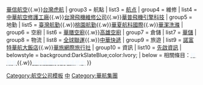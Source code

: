 {{Navbox
| name = 華航集團
| state = 
| titlestyle = background:RosyBrown;color:white;
| title = [[華航集團|<span style="color:#F0F8FF;">華航集團</span>]]
| image = [[File:華航篆書.png|180px]]
| bodystyle =
| groupstyle = background:Lavender;color:DimGray;
| group1 = 總部
| list1 = [[華航園區]]
| group2 = 航空
| list2 = [[中華航空]]{{.w}}[[華信航空]]{{.w}}[[台灣虎航]]
| group3 = 航點
| list3 = [[中華航空航点|航点]]
| group4 = 維修
| list4  = [[中華航空|中華航空修護工廠]]{{.w}}[[台灣飛機維修公司]]{{.w}}[[華普飛機引擎科技]]
| group5 = 地勤
| list5  = [[臺灣航勤]]{{.w}}[[桃園航勤]]{{.w}}[[華夏航科國際]]{{.w}}[[華潔洗滌]]  
| group6 = 空廚
| list6  = [[華膳空廚]]{{.w}}[[高雄空廚]]
| group7 = 倉儲
| list7 = [[華儲]]
| group8 = 物流
| list8 = [[全球聯運]]{{.w}}[[中華快遞]]
| group9 = 旅遊
| list9 = [[華航園區|諾富特華航大飯店]]{{.w}}[[華旅網際旅行社]]
| group10 = 資訊
| list10 = [[先啟資訊]]
| belowstyle = background:DarkSlateBlue;color:Ivory;
| below = 相關條目：[[財團法人中華航空事業發展基金會|<span style="color:#F0F8FF;">航發會</span>]]{{.w}}[[華航集團勞資爭議歷史|<span style="color:#F0F8FF;">華航集團勞資爭議歷史</span>]]
}}<noinclude>[[Category:航空公司模板]]
[[Category:臺灣公司模板|中]]
[[Category:華航集團]]</noinclude>